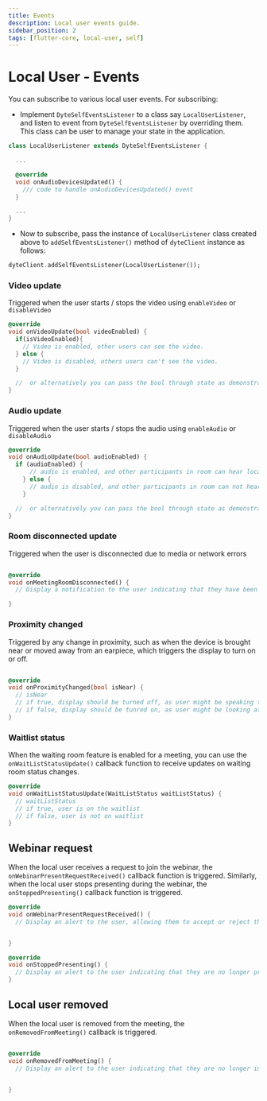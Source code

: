 ```yaml
---
title: Events
description: Local user events guide.
sidebar_position: 2
tags: [flutter-core, local-user, self]
---
```


# Local User - Events

You can subscribe to various local user events. For subscribing:

- Implement `DyteSelfEventsListener` to a class say `LocalUserListener`, and
  listen to event from `DyteSelfEventsListener` by overriding them. This class
  can be user to manage your state in the application.

```dart
class LocalUserListener extends DyteSelfEventsListener {

  ...

  @override
  void onAudioDevicesUpdated() {
    /// code to handle onAudioDevicesUpdated() event
  }

  ...
}
```

- Now to subscribe, pass the instance of `LocalUserListener` class created above
  to `addSelfEventsListener()` method of `dyteClient` instance as follows:

```dart {2}
dyteClient.addSelfEventsListener(LocalUserListener());
```

### Video update

Triggered when the user starts / stops the video using `enableVideo` or
`disableVideo`

```dart
@override
void onVideoUpdate(bool videoEnabled) {
  if(isVideoEnabled){
    // Video is enabled, other users can see the video.
  } else {
    // Video is disabled, others users can't see the video.
  }

  //  or alternatively you can pass the bool through state as demonstrated in example app.
}
```

### Audio update

Triggered when the user starts / stops the audio using `enableAudio` or
`disableAudio`

```dart
@override
void onAudioUpdate(bool audioEnabled) {
  if (audioEnabled) {
      // audio is enabled, and other participants in room can hear local user
    } else {
      // audio is disabled, and other participants in room can not hear local user.
    }

  //  or alternatively you can pass the bool through state as demonstrated in example app.
}
```

### Room disconnected update

Triggered when the user is disconnected due to media or network errors

```dart

@override
void onMeetingRoomDisconnected() {
  // Display a notification to the user indicating that they have been disconnected from the meeting.

}
```

### Proximity changed

Triggered by any change in proximity, such as when the device is brought near or moved away from an earpiece, which triggers the display to turn on or off.

```dart

@override
void onProximityChanged(bool isNear) {
  // isNear
  // if true, display should be turned off, as user might be speaking through ear piece
  // if false, display should be tunred on, as user might be looking at display and listening through speaker/earphones.
}

```

### Waitlist status

When the waiting room feature is enabled for a meeting, you can use the `onWaitListStatusUpdate()` callback function to receive updates on waiting room status changes.

```dart
@override
void onWaitListStatusUpdate(WaitListStatus waitListStatus) {
  // waitListStatus
  // if true, user is on the waitlist
  // if false, user is not on waitlist
}
```

## Webinar request

When the local user receives a request to join the webinar, the `onWebinarPresentRequestReceived()` callback function is triggered. Similarly, when the local user stops presenting during the webinar, the `onStoppedPresenting()` callback function is triggered.

```dart
@override
void onWebinarPresentRequestReceived() {
  // Display an alert to the user, allowing them to accept or reject the request.


}

@override
void onStoppedPresenting() {
  // Display an alert to the user indicating that they are no longer presenting.
}
```

## Local user removed

When the local user is removed from the meeting, the `onRemovedFromMeeting()` callback is triggered.

```dart

@override
void onRemovedFromMeeting() {
  // Display an alert to the user indicating that they are no longer in the meeting.


}
```
